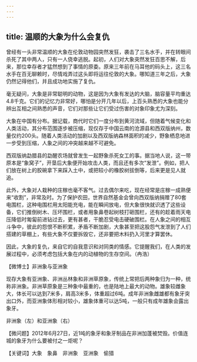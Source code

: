 ```yaml
---
---
---
```

title: 温顺的大象为什么会复仇
---




曾经有一头非常温顺的大象在伦敦动物园突然发狂，袭击了三名水手，并在转眼间杀死了其中两人，只有一人侥幸逃脱。起初，人们对大象突然发狂百思不解，后来，那位幸存者才猛然想到了事情的原委。原来三年前在马耳他的码头上，这三名水手在百无聊赖时，尽情戏弄过这头即将运往伦敦的大象。哪知道三年之后，大象仍然记得他们，并且成功地实施了复仇。

毫无疑问，大象是非常聪明的动物，这是因为大象有发达的大脑，脑容量平均重达4.8千克。它们的记忆力非常好，哪怕是分开几年以后，上百头熟悉的大象也能分辨出互相之间熟悉的声音，它们对那些让它们受过伤害的对象印象尤为深刻。



大象在中国有分布。据记载，商代时它们一度分布到黄河流域，但随着气候变化和人类活动，其分布范围逐步被压缩，现仅存于中国云南的沧源县和西双版纳州，数量仅约200头。随着人类活动的加剧以及西双版纳森林面积的减少，野象栖息地进一步受到压缩，人象之间的冲突越来越不可避免。

西双版纳勐腊县的勐醒农场就曾发生一起野象杀死女工的事。据当地人说，这一带原本是“象窝子”，开垦后大象便开始攻击人类，而且还有多次“发泄”。例如，把人们放在树上的胶碗拿下来踩入土中，或把较小的橡胶树拔倒等，后来更是见人就追。

此外，大象对人栽种的庄稼也毫不客气。过去偶尔来吃，现在经常是庄稼一成熟便来“收割”，非常及时。为了保护农田，世界自然基金会曾向西双版纳捐赠了80套电围栏，这种电围栏用太阳能充电，能在瞬间放电，但大象很快就识透了这些设备，它们推倒树木、压坏围栏，或者用象鼻卷起树枝打砸围栏，还有的趁着雨天电压降低时匍匐前进钻过去，更有甚者，干脆忍受电击硬破围栏。在人象之间的相互斗争中，彼此的怨恨不断积累，矛盾不断加剧，大象甚至把这股怨气发泄到了人们搭建的草棚上，有些大象不仅要拆毁它，还非要把木料扔入河里才算罢休。

因此，大象的复仇，来自它的自我意识和对同类的情感。它提醒我们，在人类的发展过程中，必须考虑包括大象在内的动植物的生存空间。（冉浩）





【微博士】非洲象与亚洲象

现存大象有亚洲象、非洲丛林象和非洲草原象，传统上常把后两种象归为一种，统称非洲象。非洲草原象是三种象中最重的，也是陆地上最大的动物。雄象较雌象大，体长可以达到7米多，肩高3米多，体重超过6吨。成年非洲象雌雄都有象牙突出口外，而亚洲象体形相对较小，雄象体重可以达5吨，一般只有成年雄象会露出象牙。

非洲象（左）和亚洲象（右）



【微问题】2012年6月27日，近1吨的象牙和象牙制品在非洲加蓬被焚毁。价值连城的象牙为什么要被付之一炬呢？

【关键词】大象　象鼻　非洲象　亚洲象　偷猎